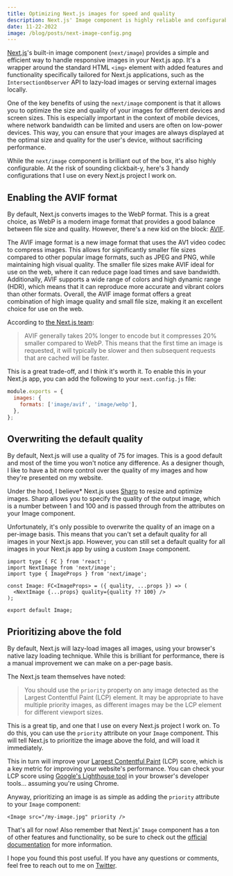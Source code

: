 ```yaml
---
title: Optimizing Next.js images for speed and quality
description: Next.js' Image component is highly reliable and configurable. Here's how to get the most out of it.
date: 11-22-2022
image: /blog/posts/next-image-config.png
---
```


[Next.js](https://nextjs.org/)'s built-in image component (`next/image`) provides a simple and efficient way to handle responsive images in your Next.js app. It's a wrapper around the standard HTML `<img>` element with added features and functionality specifically tailored for Next.js applications, such as the `IntersectionObserver` API to lazy-load images or serving external images locally.

One of the key benefits of using the `next/image` component is that it allows you to optimize the size and quality of your images for different devices and screen sizes. This is especially important in the context of mobile devices, where network bandwidth can be limited and users are often on low-power devices. This way, you can ensure that your images are always displayed at the optimal size and quality for the user's device, without sacrificing performance.

While the `next/image` component is brilliant out of the box, it's also highly configurable. At the risk of sounding clickbait-y, here's 3 handy configurations that I use on every Next.js project I work on.

## Enabling the AVIF format

By default, Next.js converts images to the WebP format. This is a great choice, as WebP is a modern image format that provides a good balance between file size and quality. However, there's a new kid on the block: [AVIF](https://jakearchibald.com/2020/avif-has-landed/).

The AVIF image format is a new image format that uses the AV1 video codec to compress images. This allows for significantly smaller file sizes compared to other popular image formats, such as JPEG and PNG, while maintaining high visual quality. The smaller file sizes make AVIF ideal for use on the web, where it can reduce page load times and save bandwidth. Additionally, AVIF supports a wide range of colors and high dynamic range (HDR), which means that it can reproduce more accurate and vibrant colors than other formats. Overall, the AVIF image format offers a great combination of high image quality and small file size, making it an excellent choice for use on the web.

According to [the Next.js team](https://nextjs.org/docs/api-reference/next/image):

> AVIF generally takes 20% longer to encode but it compresses 20% smaller compared to WebP. This means that the first time an image is requested, it will typically be slower and then subsequent requests that are cached will be faster.

This is a great trade-off, and I think it's worth it. To enable this in your Next.js app, you can add the following to your `next.config.js` file:

```js
module.exports = {
  images: {
    formats: ['image/avif', 'image/webp'],
  },
};
```

## Overwriting the default quality

By default, Next.js will use a quality of 75 for images. This is a good default and most of the time you won't notice any difference. As a designer though, I like to have a bit more control over the quality of my images and how they're presented on my website.

Under the hood, I believe\* Next.js uses [Sharp](https://sharp.pixelplumbing.com/) to resize and optimize images. Sharp allows you to specify the quality of the output image, which is a number between 1 and 100 and is passed through from the attributes on your Image component.

Unfortunately, it's only possible to overwrite the quality of an image on a per-image basis. This means that you can't set a default quality for all images in your Next.js app. However, you can still set a default quality for all images in your Next.js app by using a custom `Image` component.

```tsx
import type { FC } from 'react';
import NextImage from 'next/image';
import type { ImageProps } from 'next/image';

const Image: FC<ImageProps> = ({ quality, ...props }) => (
  <NextImage {...props} quality={quality ?? 100} />
);

export default Image;
```

## Prioritizing above the fold

By default, Next.js will lazy-load images all images, using your browser's native lazy loading technique. While this is brilliant for performance, there is a manual improvement we can make on a per-page basis.

The Next.js team themselves have noted:

> You should use the `priority` property on any image detected as the Largest Contentful Paint (LCP) element. It may be appropriate to have multiple priority images, as different images may be the LCP element for different viewport sizes.

This is a great tip, and one that I use on every Next.js project I work on. To do this, you can use the `priority` attribute on your `Image` component. This will tell Next.js to prioritize the image above the fold, and will load it immediately.

This in turn will improve your [Largest Contentful Paint](https://web.dev/lcp/) (LCP) score, which is a key metric for improving your website's performance. You can check your LCP score using [Google's Lighthouse tool](https://developers.google.com/web/tools/lighthouse) in your browser's developer tools... assuming you're using Chrome.

Anyway, prioritizing an image is as simple as adding the `priority` attribute to your `Image` component:

```tsx
<Image src="/my-image.jpg" priority />
```

That's all for now! Also remember that Next.js' `Image` component has a ton of other features and functionality, so be sure to check out the [official documentation](https://nextjs.org/docs/api-reference/next/image) for more information.

I hope you found this post useful. If you have any questions or comments, feel free to reach out to me on [Twitter](https://twitter.com/haydenbleasel).
